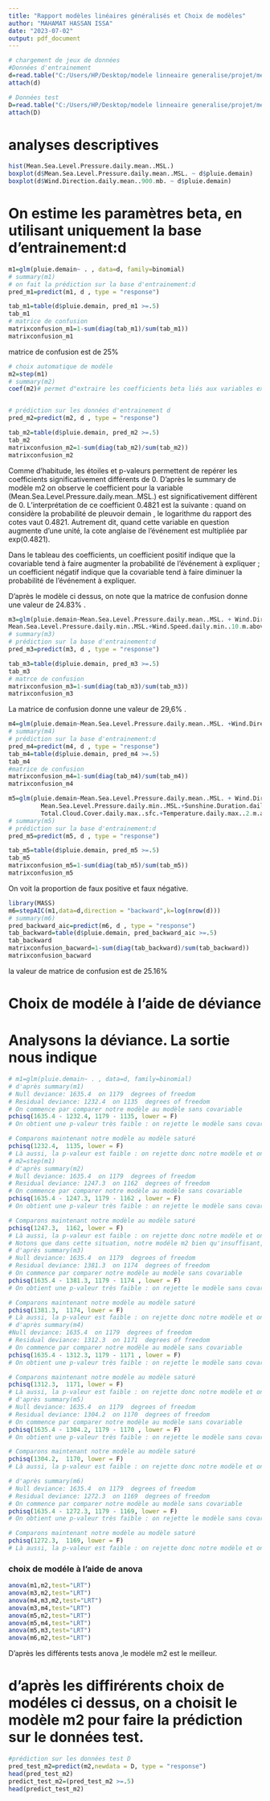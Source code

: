 ---
title: "Rapport modèles linéaires généralisés et Choix de modèles"
author: "MAHAMAT HASSAN ISSA"
date: "2023-07-02"
output: pdf_document
---

```{r setup, include=FALSE}
# chargement de jeux de données
#Données d'entrainement
d=read.table("C:/Users/HP/Desktop/modele linneaire generalise/projet/meteo.train.csv",sep=",", header=TRUE)
attach(d)

# Données test
D=read.table("C:/Users/HP/Desktop/modele linneaire generalise/projet/meteo.test.csv",sep=",",header=TRUE)
attach(D)
```

# analyses descriptives



```{r}
hist(Mean.Sea.Level.Pressure.daily.mean..MSL.)
boxplot(d$Mean.Sea.Level.Pressure.daily.mean..MSL. ~ d$pluie.demain)
boxplot(d$Wind.Direction.daily.mean..900.mb. ~ d$pluie.demain)

```

# On estime les paramètres beta, en utilisant uniquement la base d'entrainement:d


```{r pressure, echo=FALSE}
m1=glm(pluie.demain~ . , data=d, family=binomial)
# summary(m1)
# on fait la prédiction sur la base d'entrainement:d
pred_m1=predict(m1, d , type = "response")

tab_m1=table(d$pluie.demain, pred_m1 >=.5)
tab_m1
# matrice de confusion 
matrixconfusion_m1=1-sum(diag(tab_m1)/sum(tab_m1))
matrixconfusion_m1
```

matrice de confusion est de 25%
```{r}
# choix automatique de modèle
m2=step(m1)
# summary(m2)
coef(m2)# permet d"extraire les coefficients beta liés aux variables explicatives du modéle m2.


# prédiction sur les données d'entrainement d
pred_m2=predict(m2, d , type = "response")

tab_m2=table(d$pluie.demain, pred_m2 >=.5)
tab_m2
matrixconfusion_m2=1-sum(diag(tab_m2)/sum(tab_m2))
matrixconfusion_m2
```
Comme d'habitude, les étoiles et p-valeurs permettent de repérer les coefficients significativement différents de 0.
D'après le summary de modèle m2 on observe le coefficient pour la variable (Mean.Sea.Level.Pressure.daily.mean..MSL.) est significativement diffèrent de 0. L'interprétation de ce coefficient 0.4821 est la suivante : quand on considère la probabilité de pleuvoir demain , le logarithme du rapport des cotes vaut 0.4821. Autrement dit, quand cette variable en question augmente d'une unité, la cote anglaise de l'événement est multipliée par exp(0.4821).

Dans le tableau des coefficients, un coefficient positif indique que la covariable tend à faire augmenter la probabilité de l'événement à expliquer ; un coefficient négatif indique que la covariable tend à faire diminuer la probabilité de l'événement à expliquer.

D'après le modèle ci dessus, on note que la matrice de confusion donne une valeur de 24.83% .
```{r}
m3=glm(pluie.demain~Mean.Sea.Level.Pressure.daily.mean..MSL. + Wind.Direction.daily.mean..900.mb. +Mean.Sea.Level.Pressure.daily.max..MSL.+
Mean.Sea.Level.Pressure.daily.min..MSL.+Wind.Speed.daily.min..10.m.above.gnd., data=d, family=binomial)
# summary(m3)
# prédiction sur la base d'entrainement:d
pred_m3=predict(m3, d , type = "response")

tab_m3=table(d$pluie.demain, pred_m3 >=.5)
tab_m3
# matrce de confusion
matrixconfusion_m3=1-sum(diag(tab_m3)/sum(tab_m3))
matrixconfusion_m3
```
 La matrice de confusion donne une valeur de  29,6% .
```{r}
m4=glm(pluie.demain~Mean.Sea.Level.Pressure.daily.mean..MSL. +Wind.Direction.daily.mean..900.mb.+Mean.Sea.Level.Pressure.daily.max..MSL.+Mean.Sea.Level.Pressure.daily.min..MSL.+Wind.Speed.daily.min..10.m.above.gnd.+Sunshine.Duration.daily.sum..sfc.+Total.Cloud.Cover.daily.max..sfc.+Temperature.daily.max..2.m.above.gnd., data=d, family=binomial)
# summary(m4)
# prédiction sur la base d'entrainement:d
pred_m4=predict(m4, d , type = "response")
tab_m4=table(d$pluie.demain, pred_m4 >=.5)
tab_m4
#matrice de confusion
matrixconfusion_m4=1-sum(diag(tab_m4)/sum(tab_m4))
matrixconfusion_m4
```

```{r}
m5=glm(pluie.demain~Mean.Sea.Level.Pressure.daily.mean..MSL. + Wind.Direction.daily.mean..900.mb. +Mean.Sea.Level.Pressure.daily.max..MSL.+
         Mean.Sea.Level.Pressure.daily.min..MSL.+Sunshine.Duration.daily.sum..sfc.+
         Total.Cloud.Cover.daily.max..sfc.+Temperature.daily.max..2.m.above.gnd.+Wind.Gust.daily.max..sfc.*Mean.Sea.Level.Pressure.daily.min..MSL., data=d, family=binomial)
# summary(m5)
# prédiction sur la base d'entrainement:d
pred_m5=predict(m5, d , type = "response")

tab_m5=table(d$pluie.demain, pred_m5 >=.5)
tab_m5
matrixconfusion_m5=1-sum(diag(tab_m5)/sum(tab_m5))
matrixconfusion_m5

```
 
 On voit la proportion de faux positive et faux négative.
```{r}
library(MASS)
m6=stepAIC(m1,data=d,direction = "backward",k=log(nrow(d)))
# summary(m6)
pred_backward_aic=predict(m6, d , type = "response")
tab_backward=table(d$pluie.demain, pred_backward_aic >=.5)
tab_backward
matrixconfusion_bacward=1-sum(diag(tab_backward)/sum(tab_backward))
matrixconfusion_bacward
```
 la valeur de matrice de confusion est de 25.16%
 
 
# Choix de modéle à l'aide de déviance
# Analysons la déviance. La sortie nous indique
```{r}
# m1=glm(pluie.demain~ . , data=d, family=binomial)
# d'après summary(m1)
# Null deviance: 1635.4  on 1179  degrees of freedom
# Residual deviance: 1232.4  on 1135  degrees of freedom
# On commence par comparer notre modèle au modèle sans covariable
pchisq(1635.4 - 1232.4, 1179 - 1135, lower = F)
# On obtient une p-valeur très faible : on rejette le modèle sans covariable. Notre modèle est donc utile.

# Comparons maintenant notre modèle au modèle saturé
pchisq(1232.4,  1135, lower = F)
# Là aussi, la p-valeur est faible : on rejette donc notre modèle et on préfère le modèle saturé. Autrement dit, notre modèle n'est pas suffisant.
# m2=step(m1)
# d'après summary(m2)
# Null deviance: 1635.4  on 1179  degrees of freedom
# Residual deviance: 1247.3  on 1162  degrees of freedom
# On commence par comparer notre modèle au modèle sans covariable
pchisq(1635.4 - 1247.3, 1179 - 1162 , lower = F)
# On obtient une p-valeur très faible : on rejette le modèle sans covariable. Notre modèle est donc utile.

# Comparons maintenant notre modèle au modèle saturé
pchisq(1247.3,  1162, lower = F)
# Là aussi, la p-valeur est faible : on rejette donc notre modèle et on préfère le modèle saturé. Autrement dit, notre modèle n'est pas suffisant.
# Notons que dans cette situation, notre modéle m2 bien qu'insuffisant, peut tout de même être utile.
# d'après summary(m3)
# Null deviance: 1635.4  on 1179  degrees of freedom
# Residual deviance: 1381.3  on 1174  degrees of freedom
# On commence par comparer notre modèle au modèle sans covariable
pchisq(1635.4 - 1381.3, 1179 - 1174 , lower = F)
# On obtient une p-valeur très faible : on rejette le modèle sans covariable. Notre modèle est donc utile.

# Comparons maintenant notre modèle au modèle saturé
pchisq(1381.3,  1174, lower = F)
# Là aussi, la p-valeur est faible : on rejette donc notre modèle et on préfère le modèle saturé. Autrement dit, notre modèle n'est pas suffisant.
# d'après summary(m4)
#Null deviance: 1635.4  on 1179  degrees of freedom
# Residual deviance: 1312.3  on 1171  degrees of freedom
# On commence par comparer notre modèle au modèle sans covariable
pchisq(1635.4 - 1312.3, 1179 - 1171 , lower = F)
# On obtient une p-valeur très faible : on rejette le modèle sans covariable. Notre modèle est donc utile.

# Comparons maintenant notre modèle au modèle saturé
pchisq(1312.3,  1171, lower = F)
# Là aussi, la p-valeur est faible : on rejette donc notre modèle et on préfère le modèle saturé. Autrement dit, notre modèle n'est pas suffisant.
# d'après summary(m5)
# Null deviance: 1635.4  on 1179  degrees of freedom
# Residual deviance: 1304.2  on 1170  degrees of freedom
# On commence par comparer notre modèle au modèle sans covariable
pchisq(1635.4 - 1304.2, 1179 - 1170 , lower = F)
# On obtient une p-valeur très faible : on rejette le modèle sans covariable. Notre modèle est donc utile.

# Comparons maintenant notre modèle au modèle saturé
pchisq(1304.2,  1170, lower = F)
# Là aussi, la p-valeur est faible : on rejette donc notre modèle et on préfère le modèle saturé. Autrement dit, notre modèle n'est pas suffisant.

# d'après summary(m6)
# Null deviance: 1635.4  on 1179  degrees of freedom
# Residual deviance: 1272.3  on 1169  degrees of freedom
# On commence par comparer notre modèle au modèle sans covariable
pchisq(1635.4 - 1272.3, 1179 - 1169, lower = F)
# On obtient une p-valeur très faible : on rejette le modèle sans covariable. Notre modèle est donc utile.

# Comparons maintenant notre modèle au modèle saturé
pchisq(1272.3,  1169, lower = F)
# Là aussi, la p-valeur est faible : on rejette donc notre modèle et on préfère le modèle saturé. Autrement dit, notre modèle n'est pas suffisant.
```
### choix de modéle à l'aide de anova
```{r}
anova(m1,m2,test="LRT")
anova(m3,m2,test="LRT")
anova(m4,m3,m2,test="LRT")
anova(m3,m4,test="LRT")
anova(m5,m2,test="LRT")
anova(m5,m4,test="LRT")
anova(m5,m3,test="LRT")
anova(m6,m2,test="LRT")
```
 D'après les différents tests anova ,le modèle m2 est le meilleur.
 
# d'après les diffirérents choix de modéles ci dessus, on a choisit le modèle m2 pour faire la prédiction sur le données test.
```{r}

#prédiction sur les données test D
pred_test_m2=predict(m2,newdata = D, type = "response")
head(pred_test_m2)
predict_test_m2=(pred_test_m2 >=.5)
head(predict_test_m2)

```
 